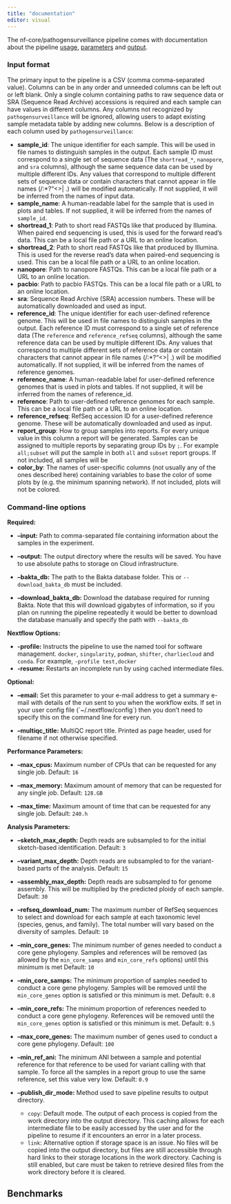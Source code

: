 ```yaml
---
title: "documentation"
editor: visual
---
```


The nf-core/pathogensurveillance pipeline comes with documentation about the pipeline [usage](https://nf-co.re/pathogensurveillance/usage), [parameters](https://nf-co.re/pathogensurveillance/parameters) and [output](https://nf-co.re/pathogensurveillance/output).

### Input format

The primary input to the pipeline is a CSV (comma comma-separated value).
Columns can be in any order and unneeded columns can be left out or left blank.
Only a single column containing paths to raw sequence data or SRA (Sequence Read Archive) accessions is required and each sample can have values in different columns.
Any columns not recognized by `pathogensurveillance` will be ignored, allowing users to adapt existing sample metadata table by adding new columns.
Below is a description of each column used by `pathogensurveillance`:

-   **sample_id**: The unique identifier for each sample. This will be used in file names to distinguish samples in the output. Each sample ID must correspond to a single set of sequence data (The `shortread_*`, `nanopore`, and `sra` columns), although the same sequence data can be used by multiple different IDs. Any values that correspond to multiple different sets of sequence data or contain characters that cannot appear in file names (/:\*?"\<\>\| .) will be modified automatically. If not supplied, it will be inferred from the names of input data.
-   **sample_name**: A human-readable label for the sample that is used in plots and tables. If not supplied, it will be inferred from the names of `sample_id`.
-   **shortread_1**: Path to short read FASTQs like that produced by Illumina. When paired end sequencing is used, this is used for the forward read's data. This can be a local file path or a URL to an online location.
-   **shortread_2**: Path to short read FASTQs like that produced by Illumina. This is used for the reverse read's data when paired-end sequencing is used. This can be a local file path or a URL to an online location.
-   **nanopore**: Path to nanopore FASTQs. This can be a local file path or a URL to an online location.
-   **pacbio**: Path to pacbio FASTQs. This can be a local file path or a URL to an online location.
-   **sra**: Sequence Read Archive (SRA) accession numbers. These will be automatically downloaded and used as input.
-   **reference_id**: The unique identifier for each user-defined reference genome. This will be used in file names to distinguish samples in the output. Each reference ID must correspond to a single set of reference data (The `reference` and `reference_refseq` columns), although the same reference data can be used by multiple different IDs. Any values that correspond to multiple different sets of reference data or contain characters that cannot appear in file names (/:\*?"\<\>\| .) will be modified automatically. If not supplied, it will be inferred from the names of reference genomes.
-   **reference_name**: A human-readable label for user-defined reference genomes that is used in plots and tables. If not supplied, it will be inferred from the names of reference_id.
-   **reference**: Path to user-defined reference genomes for each sample. This can be a local file path or a URL to an online location.
-   **reference_refseq**: RefSeq accession ID for a user-defined reference genome. These will be automatically downloaded and used as input.
-   **report_group**: How to group samples into reports. For every unique value in this column a report will be generated. Samples can be assigned to multiple reports by separating group IDs by `;`. For example `all;subset` will put the sample in both `all` and `subset` report groups. If not included, all samples will be
-   **color_by**: The names of user-specific columns (not usually any of the ones described here) containing variables to base the color of some plots by (e.g. the minimum spanning network). If not included, plots will not be colored.

### Command-line options

**Required:**

-   **--input:** Path to comma-separated file containing information about the samples in the experiment.

-   **--output:** The output directory where the results will be saved.
    You have to use absolute paths to storage on Cloud infrastructure.

-   **--bakta_db:** The path to the Bakta database folder.
    This or `--download_bakta_db` must be included.

-   **--download_bakta_db:** Download the database required for running Bakta.
    Note that this will download gigabytes of information, so if you plan on running the pipeline repeatedly it would be better to download the database manually and specify the path with `--bakta_db`

**Nextflow Options:**

-   **-profile:** Instructs the pipeline to use the named tool for software management. `docker`, `singularity`, `podman`, `shifter`, `charliecloud` and `conda`. For example, `-profile test,docker`
-   **-resume:** Restarts an incomplete run by using cached intermediate files.

**Optional:**

-   **--email:** Set this parameter to your e-mail address to get a summary e-mail with details of the run sent to you when the workflow exits.
    If set in your user config file (\`\~/.nextflow/config\`) then you don't need to specify this on the command line for every run.

-   **--multiqc_title:** MultiQC report title.
    Printed as page header, used for filename if not otherwise specified.

**Performance Parameters:**

-   **--max_cpus:** Maximum number of CPUs that can be requested for any single job.
    Default: `16`

-   **--max_memory:** Maximum amount of memory that can be requested for any single job.
    Default: `128.GB`

-   **--max_time:** Maximum amount of time that can be requested for any single job.
    Default: `240.h`

**Analysis Parameters:**

-   **--sketch_max_depth:** Depth reads are subsampled to for the initial sketch-based identification.
    Default: `3`

-   **--variant_max_depth:** Depth reads are subsampled to for the variant-based parts of the analysis.
    Default: `15`

-   **--assembly_max_depth:** Depth reads are subsampled to for genome assembly.
    This will be multiplied by the predicted ploidy of each sample.
    Default: `30`

-   **--refseq_download_num:** The maximum number of RefSeq sequences to select and download for each sample at each taxonomic level (species, genus, and family).
    The total number will vary based on the diversity of samples.
    Default: `10`

-   **--min_core_genes:** The minimum number of genes needed to conduct a core gene phylogeny.
    Samples and references will be removed (as allowed by the `min_core_samps` and `min_core_refs` options) until this minimum is met Default: `10`

-   **--min_core_samps:** The minimum proportion of samples needed to conduct a core gene phylogeny.
    Samples will be removed until the `min_core_genes` option is satisfied or this minimum is met.
    Default: `0.8`

-   **--min_core_refs:** The minimum proportion of references needed to conduct a core gene phylogeny.
    References will be removed until the `min_core_genes` option is satisfied or this minimum is met.
    Default: `0.5`

-   **--max_core_genes:** The maximum number of genes used to conduct a core gene phylogeny.
    Default: `100`

-   **--min_ref_ani:** The minimum ANI between a sample and potential reference for that reference to be used for variant calling with that sample.
    To force all the samples in a report group to use the same reference, set this value very low.
    Default: `0.9`

-   **--publish_dir_mode:** Method used to save pipeline results to output directory.

    -   `copy`: Default mode. The output of each process is copied from the work directory into the output directory. This caching allows for each intermediate file to be easily accessed by the user and for the pipeline to resume if it encounters an error in a later process.
    -   `link`: Alternative option if storage space is an issue. No files will be copied into the output directory, but files are still accessible through hard links to their storage locations in the work directory. Caching is still enabled, but care must be taken to retrieve desired files from the work directory before it is cleared.

## Benchmarks {#benchmarks}
